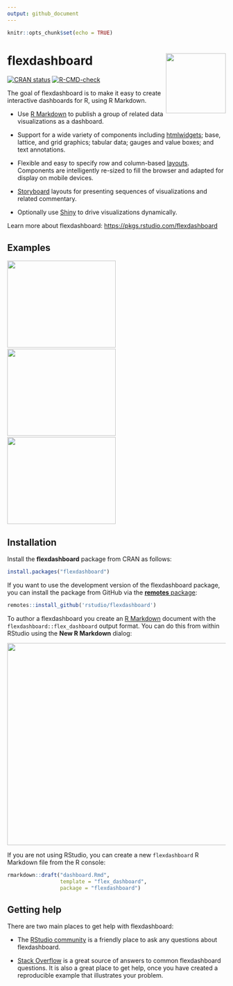 ```yaml
---
output: github_document
---
```


<!-- README.md is generated from README.Rmd. Please edit that file -->

```r
knitr::opts_chunk$set(echo = TRUE)
```

# flexdashboard <a href='https://pkgs.rstudio.com/flexdashboard'><img src='man/figures/logo.png' align="right" height="138.5" /></a>

<!-- badges: start -->
[![CRAN status](https://www.r-pkg.org/badges/version/flexdashboard)](https://CRAN.R-project.org/package=flexdashboard)
[![R-CMD-check](https://github.com/rstudio/flexdashboard/workflows/R-CMD-check/badge.svg)](https://github.com/rstudio/flexdashboard/actions)
<!-- badges: end -->

The goal of flexdashboard is to make it easy to create interactive dashboards for R, using R Markdown.

* Use [R Markdown](https://rmarkdown.rstudio.com) to publish a group of related data visualizations as a dashboard.

* Support for a wide variety of components including [htmlwidgets](https://www.htmlwidgets.org); base, lattice, and grid graphics; tabular data; gauges and value boxes; and text annotations.

* Flexible and easy to specify row and column-based [layouts](https://pkgs.rstudio.com/flexdashboard/reference/articles/articles/layouts.html). Components are intelligently re-sized to fill the browser and adapted for display on mobile devices.

* [Storyboard](https://pkgs.rstudio.com/flexdashboard/reference/articles/articles/using.html#storyboards-1) layouts for presenting sequences of visualizations and related commentary.

* Optionally use [Shiny](http://shiny.rstudio.com) to drive visualizations dynamically.

Learn more about flexdashboard: <https://pkgs.rstudio.com/flexdashboard>

## Examples

<a href="https://beta.rstudioconnect.com/jjallaire/htmlwidgets-d3heatmap/"><img src="http://rmarkdown.rstudio.com/flexdashboard/images/htmlwidgets-d3heatmap.png" width=250 height=200></img></a>&nbsp;&nbsp;<a href="https://beta.rstudioconnect.com/jjallaire/htmlwidgets-ggplotly-geoms/"><img src="http://rmarkdown.rstudio.com/flexdashboard/images/plotly.png" width=250 height=200></img></a>&nbsp;&nbsp;<a href="https://jjallaire.shinyapps.io/shiny-biclust/"><img src="http://rmarkdown.rstudio.com/flexdashboard/images/shiny-biclust.png" width=250 height=200></img></a>


## Installation

Install the **flexdashboard** package from CRAN as follows:

```r
install.packages("flexdashboard")
```

If you want to use the development version of the flexdashboard package, you can install the package from GitHub via the [**remotes** package](https://remotes.r-lib.org):

```r
remotes::install_github('rstudio/flexdashboard')
```
To author a flexdashboard you create an [R Markdown](https://rmarkdown.rstudio.com) document with the `flexdashboard::flex_dashboard` output format. You can do this from within RStudio using the **New R Markdown** dialog:

![](man/figures/NewRMarkdown.png){width=579 height=465}

If you are not using RStudio, you can create a new `flexdashboard` R Markdown file from the R console:

```r
rmarkdown::draft("dashboard.Rmd", 
                 template = "flex_dashboard", 
                 package = "flexdashboard")
```

## Getting help

There are two main places to get help with flexdashboard:

+ The [RStudio community](https://community.rstudio.com/tag/flexdashboard) is a friendly place to ask any questions about flexdashboard.

+ [Stack Overflow](https://stackoverflow.com/questions/tagged/flexdashboard) is a great source of answers to common flexdashboard questions. It is also a great place to get help, once you have created a reproducible example that illustrates your problem.
